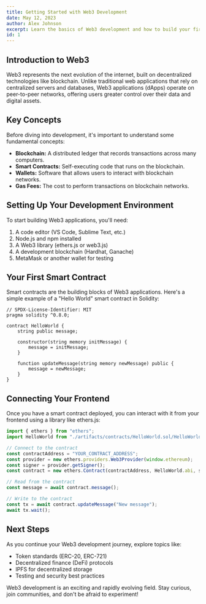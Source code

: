 ```yaml
---
title: Getting Started with Web3 Development
date: May 12, 2023
author: Alex Johnson
excerpt: Learn the basics of Web3 development and how to build your first dApp.
id: 1
---
```


## Introduction to Web3

Web3 represents the next evolution of the internet, built on decentralized technologies like blockchain. Unlike traditional web applications that rely on centralized servers and databases, Web3 applications (dApps) operate on peer-to-peer networks, offering users greater control over their data and digital assets.

## Key Concepts

Before diving into development, it's important to understand some fundamental concepts:

- **Blockchain:** A distributed ledger that records transactions across many computers.
- **Smart Contracts:** Self-executing code that runs on the blockchain.
- **Wallets:** Software that allows users to interact with blockchain networks.
- **Gas Fees:** The cost to perform transactions on blockchain networks.

## Setting Up Your Development Environment

To start building Web3 applications, you'll need:

1. A code editor (VS Code, Sublime Text, etc.)
2. Node.js and npm installed
3. A Web3 library (ethers.js or web3.js)
4. A development blockchain (Hardhat, Ganache)
5. MetaMask or another wallet for testing

## Your First Smart Contract

Smart contracts are the building blocks of Web3 applications. Here's a simple example of a "Hello World" smart contract in Solidity:

```solidity
// SPDX-License-Identifier: MIT
pragma solidity ^0.8.0;

contract HelloWorld {
    string public message;

    constructor(string memory initMessage) {
        message = initMessage;
    }

    function updateMessage(string memory newMessage) public {
        message = newMessage;
    }
}
```

## Connecting Your Frontend

Once you have a smart contract deployed, you can interact with it from your frontend using a library like ethers.js:

```javascript
import { ethers } from "ethers";
import HelloWorld from "./artifacts/contracts/HelloWorld.sol/HelloWorld.json";

// Connect to the contract
const contractAddress = "YOUR_CONTRACT_ADDRESS";
const provider = new ethers.providers.Web3Provider(window.ethereum);
const signer = provider.getSigner();
const contract = new ethers.Contract(contractAddress, HelloWorld.abi, signer);

// Read from the contract
const message = await contract.message();

// Write to the contract
const tx = await contract.updateMessage("New message");
await tx.wait();
```

## Next Steps

As you continue your Web3 development journey, explore topics like:

- Token standards (ERC-20, ERC-721)
- Decentralized finance (DeFi) protocols
- IPFS for decentralized storage
- Testing and security best practices

Web3 development is an exciting and rapidly evolving field. Stay curious, join communities, and don't be afraid to experiment!
